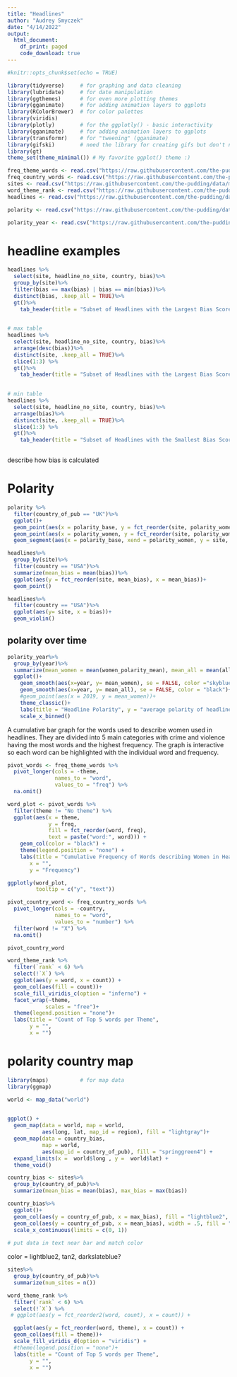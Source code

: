 ```yaml
---
title: "Headlines"
author: "Audrey Smyczek"
date: "4/14/2022"
output: 
  html_document:
    df_print: paged
    code_download: true
---
```


```r
#knitr::opts_chunk$set(echo = TRUE)
```

```r
library(tidyverse)     # for graphing and data cleaning
library(lubridate)     # for date manipulation
library(ggthemes)      # for even more plotting themes
library(gganimate)     # for adding animation layers to ggplots
library(RColorBrewer)  # for color palettes
library(viridis)
library(plotly)        # for the ggplotly() - basic interactivity
library(gganimate)     # for adding animation layers to ggplots
library(transformr)    # for "tweening" (gganimate)
library(gifski)        # need the library for creating gifs but don't need to load each time
library(gt)
theme_set(theme_minimal()) # My favorite ggplot() theme :)
```





```r
freq_theme_words <- read.csv("https://raw.githubusercontent.com/the-pudding/data/master/women-in-headlines/word_themes_freq.csv")
freq_country_words <- read.csv("https://raw.githubusercontent.com/the-pudding/data/master/women-in-headlines/word_country_freq.csv")
sites <- read.csv("https://raw.githubusercontent.com/the-pudding/data/master/women-in-headlines/headlines_site.csv")
word_theme_rank <- read.csv("https://raw.githubusercontent.com/the-pudding/data/master/women-in-headlines/word_themes_rank.csv")
headlines <- read.csv("https://raw.githubusercontent.com/the-pudding/data/master/women-in-headlines/headlines.csv")
```

```r
polarity <- read.csv("https://raw.githubusercontent.com/the-pudding/data/master/women-in-headlines/polarity_comparison_site_country_time.csv")
```


```r
polarity_year <- read.csv("https://raw.githubusercontent.com/the-pudding/data/master/women-in-headlines/polarity_comparison_country_time.csv")
```


# headline examples

```r
headlines %>%
  select(site, headline_no_site, country, bias)%>%
  group_by(site)%>%
  filter(bias == max(bias) | bias == min(bias))%>%
  distinct(bias, .keep_all = TRUE)%>%
  gt()%>%
    tab_header(title = "Subset of Headlines with the Largest Bias Scores")
  
```


```r
# max table
headlines %>%
  select(site, headline_no_site, country, bias)%>%
  arrange(desc(bias))%>%
  distinct(site, .keep_all = TRUE)%>%
  slice(1:3) %>%
  gt()%>%
    tab_header(title = "Subset of Headlines with the Largest Bias Scores")
  
```

```r
# min table
headlines %>%
  select(site, headline_no_site, country, bias)%>%
  arrange(bias)%>%
  distinct(site, .keep_all = TRUE)%>%
  slice(1:3) %>%
  gt()%>%
    tab_header(title = "Subset of Headlines with the Smallest Bias Scores")
  
```

describe how bias is calculated 

# Polarity


```r
polarity %>%
  filter(country_of_pub == "UK")%>%
  ggplot()+
  geom_point(aes(x = polarity_base, y = fct_reorder(site, polarity_women)), color = "skyblue", size = 2)+
  geom_point(aes(x = polarity_women, y = fct_reorder(site, polarity_women)), color = "tomato2", size = 2)+
  geom_segment(aes(x = polarity_base, xend = polarity_women, y = site, yend = site))
```


```r
headlines%>%
  group_by(site)%>%
  filter(country == "USA")%>%
  summarize(mean_bias = mean(bias))%>%
  ggplot(aes(y = fct_reorder(site, mean_bias), x = mean_bias))+
  geom_point()

```

```r
headlines%>%
  filter(country == "USA")%>%
  ggplot(aes(y= site, x = bias))+
  geom_violin()
```

## polarity over time

```r
polarity_year%>%
  group_by(year)%>%
  summarize(mean_women = mean(women_polarity_mean), mean_all = mean(all_polarity_mean))%>%
  ggplot()+
    geom_smooth(aes(x=year, y= mean_women), se = FALSE, color ="skyblue")+
    geom_smooth(aes(x=year, y= mean_all), se = FALSE, color = "black")+ 
    #geom_point(aes(x = 2019, y = mean_women))+
    theme_classic()+
    labs(title = "Headline Polarity", y = "average polarity of headlines", x = NULL)+
    scale_x_binned()
```


A cumulative bar graph for the words used to describe women used in headlines. They are divided into 5 main categories with crime and violence having the most words and the highest frequency. The graph is interactive so each word can be highlighted with the individual word and frequency.

```r
pivot_words <- freq_theme_words %>% 
  pivot_longer(cols = -theme,
               names_to = "word",
               values_to = "freq") %>% 
  na.omit()

word_plot <- pivot_words %>% 
  filter(theme != "No theme") %>% 
  ggplot(aes(x = theme, 
             y = freq, 
             fill = fct_reorder(word, freq),
             text = paste("word:", word))) +
    geom_col(color = "black") +
    theme(legend.position = "none") +
    labs(title = "Cumulative Frequency of Words describing Women in Headlines",
       x = "",
       y = "Frequency")

ggplotly(word_plot,
         tooltip = c("y", "text"))
```


```r
pivot_country_word <- freq_country_words %>% 
  pivot_longer(cols = -country,
               names_to = "word",
               values_to = "number") %>% 
  filter(word != "X") %>% 
  na.omit()

pivot_country_word
```


```r

word_theme_rank %>% 
  filter(`rank` < 6) %>% 
  select(!`X`) %>% 
  ggplot(aes(y = word, x = count)) +
  geom_col(aes(fill = count))+
  scale_fill_viridis_c(option = "inferno") +
  facet_wrap(~theme,
            scales = "free")+
  theme(legend.position = "none")+
  labs(title = "Count of Top 5 words per Theme",
       y = "",
       x = "")
```

# polarity country map 

```r
library(maps)          # for map data
library(ggmap)   
```




```r
world <- map_data("world") 

 
ggplot() +
  geom_map(data = world, map = world,
           aes(long, lat, map_id = region), fill = "lightgray")+
  geom_map(data = country_bias, 
           map = world,
           aes(map_id = country_of_pub), fill = "springgreen4") +
  expand_limits(x =  world$long , y =  world$lat) + 
  theme_void()
```

```r
country_bias <- sites%>%
  group_by(country_of_pub)%>%
  summarize(mean_bias = mean(bias), max_bias = max(bias))
```


```r
country_bias%>%
  ggplot()+
  geom_col(aes(y = country_of_pub, x = max_bias), fill = "lightblue2", width = .75)+
  geom_col(aes(y = country_of_pub, x = mean_bias), width = .5, fill = "tan2")+
  scale_x_continuous(limits = c(0, 1))
  
# put data in text near bar and match color
```


color = lightblue2, tan2, darkslateblue? 

```r
sites%>%
  group_by(country_of_pub)%>%
  summarize(num_sites = n())
```



```r
word_theme_rank %>% 
  filter(`rank` < 6) %>% 
  select(!`X`) %>% 
 # ggplot(aes(y = fct_reorder2(word, count), x = count)) +

  ggplot(aes(y = fct_reorder(word, theme), x = count)) +
  geom_col(aes(fill = theme))+
  scale_fill_viridis_d(option = "viridis") +
  #theme(legend.position = "none")+
  labs(title = "Count of Top 5 words per Theme",
       y = "",
       x = "")
```





